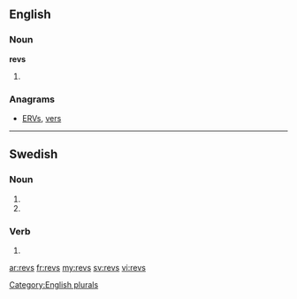 ==English==

===Noun===
'''revs'''

# {{plural of|[[rev]]}}

===Anagrams===
* [[ERVs#English|ERVs]], [[vers#English|vers]]

[[Category:English plurals]]

----

==Swedish==

===Noun===
{{infl|sv|noun form}}

# {{sv-noun-form-indef-gen|rev}}
# {{sv-noun-form-indef-gen-pl|rev}}

===Verb===
{{infl|sv|verb form}}

# {{sv-verb-form-past-pass|riva}}

[[ar:revs]]
[[fr:revs]]
[[my:revs]]
[[sv:revs]]
[[vi:revs]]